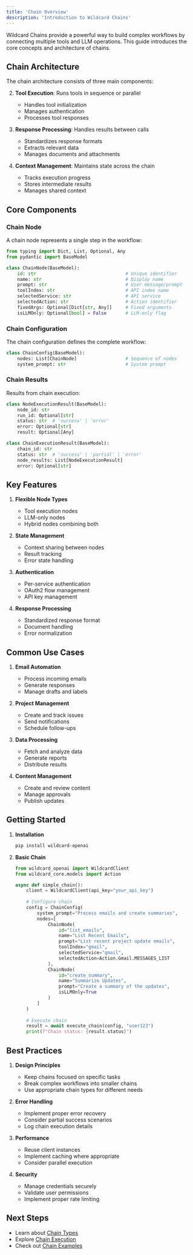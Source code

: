 ```yaml
---
title: 'Chain Overview'
description: 'Introduction to Wildcard Chains'
---
```


Wildcard Chains provide a powerful way to build complex workflows by connecting multiple tools and LLM operations. This guide introduces the core concepts and architecture of chains.

## Chain Architecture

The chain architecture consists of three main components:

2. **Tool Execution**: Runs tools in sequence or parallel
   - Handles tool initialization
   - Manages authentication
   - Processes tool responses

3. **Response Processing**: Handles results between calls
   - Standardizes response formats
   - Extracts relevant data
   - Manages documents and attachments

4. **Context Management**: Maintains state across the chain
   - Tracks execution progress
   - Stores intermediate results
   - Manages shared context

## Core Components

### Chain Node

A chain node represents a single step in the workflow:

```python
from typing import Dict, List, Optional, Any
from pydantic import BaseModel

class ChainNode(BaseModel):
    id: str                                 # Unique identifier
    name: str                               # Display name
    prompt: str                             # User message/prompt
    toolIndex: str                          # API index name
    selectedService: str                    # API service
    selectedAction: str                     # Action identifier
    fixedArgs: Optional[Dict[str, Any]]     # Fixed arguments
    isLLMOnly: Optional[bool] = False       # LLM-only flag
```

### Chain Configuration

The chain configuration defines the complete workflow:

```python
class ChainConfig(BaseModel):
    nodes: List[ChainNode]                  # Sequence of nodes
    system_prompt: str                      # System prompt
```

### Chain Results

Results from chain execution:

```python
class NodeExecutionResult(BaseModel):
    node_id: str
    run_id: Optional[str]
    status: str  # 'success' | 'error'
    error: Optional[str]
    result: Optional[Any]

class ChainExecutionResult(BaseModel):
    chain_id: str
    status: str  # 'success' | 'partial' | 'error'
    node_results: List[NodeExecutionResult]
    error: Optional[str]
```

## Key Features

1. **Flexible Node Types**
   - Tool execution nodes
   - LLM-only nodes
   - Hybrid nodes combining both

2. **State Management**
   - Context sharing between nodes
   - Result tracking
   - Error state handling

3. **Authentication**
   - Per-service authentication
   - OAuth2 flow management
   - API key management

4. **Response Processing**
   - Standardized response format
   - Document handling
   - Error normalization

## Common Use Cases

1. **Email Automation**
   - Process incoming emails
   - Generate responses
   - Manage drafts and labels

2. **Project Management**
   - Create and track issues
   - Send notifications
   - Schedule follow-ups

3. **Data Processing**
   - Fetch and analyze data
   - Generate reports
   - Distribute results

4. **Content Management**
   - Create and review content
   - Manage approvals
   - Publish updates

## Getting Started

1. **Installation**
   ```bash
   pip install wildcard-openai
   ```

2. **Basic Chain**
   ```python
   from wildcard_openai import WildcardClient
   from wildcard_core.models import Action
   
   async def simple_chain():
       client = WildcardClient(api_key="your_api_key")
       
       # Configure chain
       config = ChainConfig(
           system_prompt="Process emails and create summaries",
           nodes=[
               ChainNode(
                   id="list_emails",
                   name="List Recent Emails",
                   prompt="List recent project update emails",
                   toolIndex="gmail",
                   selectedService="gmail",
                   selectedAction=Action.Gmail.MESSAGES_LIST
               ),
               ChainNode(
                   id="create_summary",
                   name="Summarize Updates",
                   prompt="Create a summary of the updates",
                   isLLMOnly=True
               )
           ]
       )
       
       # Execute chain
       result = await execute_chain(config, "user123")
       print(f"Chain status: {result.status}")
   ```

## Best Practices

1. **Design Principles**
   - Keep chains focused on specific tasks
   - Break complex workflows into smaller chains
   - Use appropriate chain types for different needs

2. **Error Handling**
   - Implement proper error recovery
   - Consider partial success scenarios
   - Log chain execution details

3. **Performance**
   - Reuse client instances
   - Implement caching where appropriate
   - Consider parallel execution

4. **Security**
   - Manage credentials securely
   - Validate user permissions
   - Implement proper rate limiting

## Next Steps

- Learn about [Chain Types](/openai/chain-types)
- Explore [Chain Execution](/openai/chain-execution)
- Check out [Chain Examples](/openai/chain-examples) 